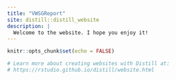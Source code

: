 ```yaml
---
title: "VWSGReport"
site: distill::distill_website
description: |
  Welcome to the website. I hope you enjoy it!
---
```


```r
knitr::opts_chunk$set(echo = FALSE)

# Learn more about creating websites with Distill at:
# https://rstudio.github.io/distill/website.html

```


